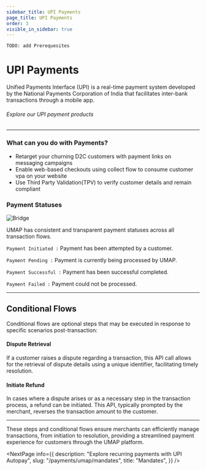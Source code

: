 ```yaml
---
sidebar_title: UPI Payments
page_title: UPI Payments
order: 3
visible_in_sidebar: true
---
```



`TODO: add Prerequesites`

# UPI Payments

Unified Payments Interface (UPI) is a real-time payment system developed by the National Payments Corporation of India that facilitates inter-bank transactions through a mobile app. 

###### Explore our UPI payment products

<UMAPPayments />

<hr class="primary" />

### What can you do with Payments?

* Retarget your churning D2C customers with payment links on messaging campaigns
* Enable web-based checkouts using collect flow to consume customer vpa on your website
* Use Third Party Validation(TPV) to verify customer details and remain compliant

### Payment Statuses

<img
  src="https://storage.googleapis.com/strapi-assets/latest/Frame_72/Frame_72.png"
  alt="Bridge"
/>

UMAP has consistent and transparent payment statuses across all transaction flows.  

`Payment Initiated :` Payment has been attempted by a customer. 

`Payment Pending :` Payment is currently being processed by UMAP. 

`Payment Successful :` Payment has been successful completed. 

`Payment Failed :` Payment could not be processed. 

<hr class="primary" />

## Conditional Flows

Conditional flows are optional steps that may be executed in response to specific scenarios post-transaction:

#### Dispute Retrieval

If a customer raises a dispute regarding a transaction, this API call allows for the retrieval of dispute details using a unique identifier, facilitating timely resolution.

#### Initiate Refund

In cases where a dispute arises or as a necessary step in the transaction process, a refund can be initiated. This API, typically prompted by the merchant, reverses the transaction amount to the customer.

<hr class="primary" />

These steps and conditional flows ensure merchants can efficiently manage transactions, from initiation to resolution, providing a streamlined payment experience for customers through the UMAP platform.


<NextPage
    info={{
        description:
            "Explore recurring payments with UPI Autopay",
        slug: "/payments/umap/mandates",
        title: "Mandates",
    }}
/>

<WasPageHelpful />
